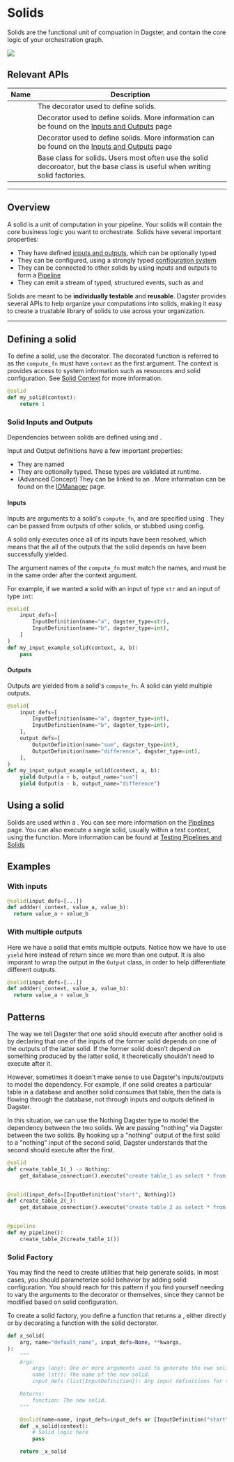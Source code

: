 # Solids

Solids are the functional unit of compuation in Dagster, and contain the core logic of your orchestration graph.

<img src="/images/solids.png" />

## Relevant APIs

| Name                                                              | Description                                                                                                                  |
| ----------------------------------------------------------------- | ---------------------------------------------------------------------------------------------------------------------------- |
| <PyObject module="dagster" object="solid" displayText="@solid" /> | The decorator used to define solids.                                                                                         |
| <PyObject module="dagster" object="InputDefinition" />            | Decorator used to define solids. More information can be found on the [Inputs and Outputs](/inputs-and-outputs) page         |
| <PyObject module="dagster" object="OutputDefinition" />           | Decorator used to define solids. More information can be found on the [Inputs and Outputs](/inputs-and-outputs) page         |
| <PyObject module="dagster" object="SolidDefinition"  />           | Base class for solids. Users most often use the solid decoroator, but the base class is useful when writing solid factories. |

---

## Overview

A solid is a unit of computation in your pipeline. Your solids will contain the core business logic you want to orchestrate. Solids have several important properties:

- They have defined [inputs and outputs](...), which can be optionally typed
- They can be configured, using a strongly typed [configuration system](...)
- They can be connected to other solids by using inputs and outputs to form a [Pipeline](...)
- They can emit a stream of typed, structured events, such as <PyObject module="dagster" object="ExpectationResult"/> and <PyObject module="dagster" object="AssetMaterialization"/>

Solids are meant to be **individually testable** and **reusable**. Dagster provides several APIs to help organize your computations into solids, making it easy to create a trustable library of solids to use across your organization.

---

## Defining a solid

To define a solid, use the <PyObject module="dagster" object="solid" displayText="@solid" /> decorator. The decorated function is referred to as the `compute_fn` must have `context` as the first argument. The context is provides access to system information such as resources and solid configuration. See [Solid Context](#solid-context) for more information.

```python file=/overview/solids_pipelines/solid_definition.py startafter=start_solid_definition_marker_0 endbefore=end_solid_definition_marker_0
@solid
def my_solid(context):
    return 1
```

### Solid Inputs and Outputs

Dependencies between solids are defined using <PyObject module="dagster" object="InputDefinition" displayText="InputDefinitions" /> and <PyObject module="dagster" object="OutputDefinition" displayText="OutputDefinitions" />.

Input and Output definitions have a few important properties:

- They are named
- They are optionally typed. These types are validated at runtime.
- (Advanced Concept) They can be linked to an <PyObject module="dagster" object="IOManager"/>. More information can be found on the [IOManager](...) page.

#### Inputs

Inputs are arguments to a solid's `compute_fn`, and are specified using <PyObject module="dagster" object="InputDefinition" displayText="InputDefinitions" />.
They can be passed from outputs of other solids, or stubbed using config.

A solid only executes once all of its inputs have been resolved, which
means that the all of the outputs that the solid depends on have been
successfully yielded.

The argument names of the `compute_fn` must match the <PyObject module="dagster" object="InputDefinition" displayText="InputDefinitions" /> names,
and must be in the same order after the context argument.

For example, if we wanted a solid with an input of type `str` and an input of type `int`:

```python file=/legacy/how_tos/solids.py startafter=input_example_solid_start endbefore=input_example_solid_end
@solid(
    input_defs=[
        InputDefinition(name="a", dagster_type=str),
        InputDefinition(name="b", dagster_type=int),
    ]
)
def my_input_example_solid(context, a, b):
    pass
```

#### Outputs

Outputs are yielded from a solid's `compute_fn`. A solid can yield
multiple outputs.

```python file=/legacy/how_tos/solids.py startafter=my_input_output_example_solid_start endbefore=my_input_output_example_solid_end
@solid(
    input_defs=[
        InputDefinition(name="a", dagster_type=int),
        InputDefinition(name="b", dagster_type=int),
    ],
    output_defs=[
        OutputDefinition(name="sum", dagster_type=int),
        OutputDefinition(name="difference", dagster_type=int),
    ],
)
def my_input_output_example_solid(context, a, b):
    yield Output(a + b, output_name="sum")
    yield Output(a - b, output_name="difference")
```

## Using a solid

Solids are used within a <PyObject module="dagster" object="pipeline" displayText="@pipeline" />. You can see more information on the [Pipelines](...) page. You can also execute a single solid, usually within a test context, using the <PyObject module="dagster" object="execute_solid" /> function. More information can be found at [Testing Pipelines and Solids](...)

## Examples

### With inputs

```python
@solid(input_defs=[...])
def addder(_context, value_a, value_b):
  return value_a + value_b
```

### With multiple outputs

Here we have a solid that emits multiple outputs. Notice how we have to use `yield` here instead of return since we more than one output. It is also imporant to wrap the output in the `Output` class, in order to help differentiate different outputs.

```python
@solid(input_defs=[...])
def addder(_context, value_a, value_b):
  return value_a + value_b
```

## Patterns

The way we tell Dagster that one solid should execute after another solid is by declaring that one of the inputs of the former solid depends on one of the outputs of the latter solid. If the former solid doesn't depend on something produced by the latter solid, it theoretically shouldn't need to execute after it.

However, sometimes it doesn't make sense to use Dagster's inputs/outputs to model the dependency. For example, if one solid creates a particular table in a database and another solid consumes that table, then the data is flowing through the database, not through inputs and outputs defined in Dagster.

In this situation, we can use the Nothing Dagster type to model the dependency between the two solids. We are passing "nothing" via Dagster between the two solids. By hooking up a "nothing" output of the first solid to a "nothing" input of the second solid, Dagster understands that the second should execute after the first.

```python
@solid
def create_table_1(_) -> Nothing:
    get_database_connection().execute("create table_1 as select * from some_source_table")


@solid(input_defs=[InputDefinition("start", Nothing)])
def create_table_2(_):
    get_database_connection().execute("create table_2 as select * from table_1")


@pipeline
def my_pipeline():
    create_table_2(create_table_1())
```

### Solid Factory

You may find the need to create utilities that help generate solids. In most cases, you should parameterize solid behavior by adding solid configuration. You should reach for this pattern if you find yourself needing to vary the arguments to the <PyObject module="dagster" object="solid" displayText="@solid" /> decorator or <PyObject module="dagster" object="SolidDefinition"/> themselves, since they cannot be modified based on solid configuration.

To create a solid factory, you define a function that returns a <PyObject module="dagster" object="SolidDefinition"/> , either directly or by decorating a function with the solid dectorator.

```python
def x_solid(
    arg, name="default_name", input_defs=None, **kwargs,
):
    """
    Args:
        args (any): One or more arguments used to generate the nwe solid
        name (str): The name of the new solid.
        input_defs (list[InputDefinition]): Any input definitions for the new solid. Default: None.

    Returns:
        function: The new solid.
    """

    @solid(name=name, input_defs=input_defs or [InputDefinition("start", Nothing)], **kwargs)
    def _x_solid(context):
        # Solid logic here
        pass

    return _x_solid
```
